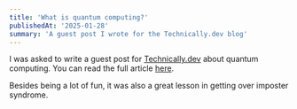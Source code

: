 ```yaml
---
title: 'What is quantum computing?'
publishedAt: '2025-01-28'
summary: 'A guest post I wrote for the Technically.dev blog'
---
```


I was asked to write a guest post for [Technically.dev](https://technically.dev/) about quantum computing. You can read the full article [here](https://read.technically.dev/p/whats-quantum-computing).

Besides being a lot of fun, it was also a great lesson in getting over imposter syndrome.
